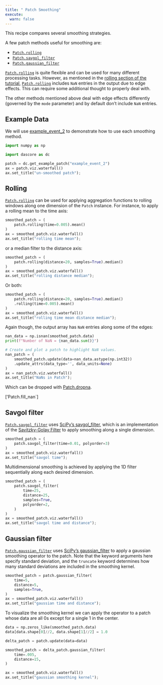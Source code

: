 ```yaml
---
title: " Patch Smoothing"
execute:
  warn: false
---
```


This recipe compares several smoothing strategies.

A few patch methods useful for smoothing are: 

- [`Patch.rolling`](`dascore.Patch.rolling`)
- [`Patch.savgol_filter`](`dascore.Patch.savgol_filter`)
- [`Patch.gaussian_filter`](`dascore.Patch.gaussian_filter`)


:::{.callout-note}
[`Patch.rolling`](`dascore.Patch.rolling`) is quite flexible and can be used for many different processing tasks. However, as mentioned in the [rolling section of the tutorial](/tutorial/processing.qmd#rolling), [`Patch.rolling`](`dascore.Patch.rolling`) includes `NaN` entries in the output due to edge effects. This can require some additional thought to properly deal with.

The other methods mentioned above deal with edge effects differently (governed by the `mode` parameter) and by default don't include `NaN` entries.
:::

## Example Data

We will use [example_event_2](`dascore.examples.example_event_2`) to demonstrate how to use each smoothing method.

```python
import numpy as np

import dascore as dc

patch = dc.get_example_patch("example_event_2")
ax = patch.viz.waterfall()
ax.set_title("un-smoothed patch");
```

## Rolling

[`Patch.rolling`](`dascore.Patch.rolling`) can be used for applying aggregation functions to rolling windows along one dimension of the `Patch` instance. For instance, to apply a rolling mean to the time axis:

```python
smoothed_patch = (
    patch.rolling(time=0.005).mean()
)
ax = smoothed_patch.viz.waterfall()
ax.set_title("rolling time mean");
```

or a median filter to the distance axis:

```python
smoothed_patch = (
    patch.rolling(distance=20, samples=True).median()
)
ax = smoothed_patch.viz.waterfall()
ax.set_title("rolling distance median");
```

Or both:
```python
smoothed_patch = (
    patch.rolling(distance=20, samples=True).median()
    .rolling(time=0.005).mean()
)
ax = smoothed_patch.viz.waterfall()
ax.set_title("rolling time mean distance median");
```

Again though, the output array has `NaN` entries along some of the edges:

```python
nan_data = np.isnan(smoothed_patch.data)
print(f"Number of NaN = {nan_data.sum()}")

# Create and plot a patch to highlight NaN values.
nan_patch = (
    smoothed_patch.update(data=nan_data.astype(np.int32))
    .update_attrs(data_type='', data_units=None)
)
ax = nan_patch.viz.waterfall()
ax.set_title("NaNs in Patch");
```

Which can be dropped with [Patch.dropna](`dascore.Patch.dropna`). 

['Patch.fill_nan`]

## Savgol filter

[`Patch.savgol_filter`](`dascore.Patch.savgol_filter`) uses [SciPy's savgol_filter](https://docs.scipy.org/doc/scipy/reference/generated/scipy.signal.savgol_filter.html), which is an implementation of the [Savitzky-Golay Filter](https://en.wikipedia.org/wiki/Savitzky%E2%80%93Golay_filter) to apply smoothing along a single dimension. 

```python
smoothed_patch = (
    patch.savgol_filter(time=0.01, polyorder=3)
)
ax = smoothed_patch.viz.waterfall()
ax.set_title("savgol time");
```

Multidimensional smoothing is achieved by applying the 1D filter sequentially along each desired dimension. 

```python
smoothed_patch = (
    patch.savgol_filter(
        time=25, 
        distance=25, 
        samples=True,
        polyorder=2,
    )
)
ax = smoothed_patch.viz.waterfall()
ax.set_title("savgol time and distance");
```

## Gaussian filter

[`Patch.gaussian_filter`](`dascore.Patch.gaussian_filter`) uses [SciPy's gaussian_filter](https://docs.scipy.org/doc/scipy/reference/generated/scipy.ndimage.gaussian_filter.html) to apply a gaussian smoothing operator to the patch. Note that the keyword arguments here specify standard deviation, and the `truncate` keyword determines how many standard deviations are included in the smoothing kernel.

```python
smoothed_patch = patch.gaussian_filter(
    time=5, 
    distance=5, 
    samples=True,
)
ax = smoothed_patch.viz.waterfall()
ax.set_title("gaussian time and distance");
```

To visualize the smoothing kernel we can apply the operator to a patch whose data are all 0s except for a single 1 in the center.

```python
data = np.zeros_like(smoothed_patch.data)
data[data.shape[0]//2, data.shape[1]//2] = 1.0

delta_patch = patch.update(data=data)

smoothed_patch = delta_patch.gaussian_filter(
    time=.005, 
    distance=15,
) 

ax = smoothed_patch.viz.waterfall()
ax.set_title("gaussian smoothing kernel");
```

